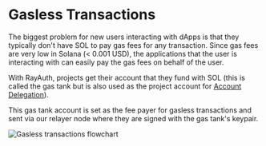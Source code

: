 # Gasless Transactions

The biggest problem for new users interacting with dApps is that they typically don't have SOL to pay gas fees for any transaction. Since gas fees are very low in Solana (< 0.001 USD), the applications that the user is interacting with can easily pay the gas fees on behalf of the user.

With RayAuth, projects get their account that they fund with SOL (this is called the gas tank but is also used as the project account for [Account Delegation](/architecture/account-delegation)).

This gas tank account is set as the fee payer for gasless transactions and sent via our relayer node where they are signed with the gas tank's keypair.

![Gasless transactions flowchart](../../../assets/flowchart/gasless.png)